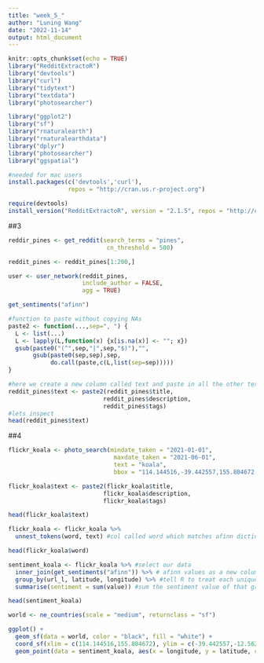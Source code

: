 ```yaml
---
title: "week_5_"
author: "Luning Wang"
date: "2022-11-14"
output: html_document
---
```


```r
knitr::opts_chunk$set(echo = TRUE)
library("RedditExtractoR")
library("devtools")
library("curl")
library("tidytext")
library("textdata")
library("photosearcher")

library("ggplot2")
library("sf")
library("rnaturalearth")
library("rnaturalearthdata")
library("dplyr")
library("photosearcher")
library("ggspatial")
```

```r
#needed for mac users
install.packages(c('devtools','curl'),
                 repos = "http://cran.us.r-project.org") 

require(devtools)
install_version("RedditExtractoR", version = "2.1.5", repos = "http://cran.us.r-project.org")
```

##3
```r
reddir_pines <- get_reddit(search_terms = "pines", 
                            cn_threshold = 500)

reddit_pines <- reddit_pines[1:200,]

user <- user_network(reddit_pines, 
                     include_author = FALSE, 
                     agg = TRUE)
```
```r
get_sentiments("afinn")
```

```r
#function to paste without copying NAs
paste2 <- function(...,sep=", ") {
  L <- list(...)
  L <- lapply(L,function(x) {x[is.na(x)] <- ""; x})
  gsub(paste0("(^",sep,"|",sep,"$)"),"",
       gsub(paste0(sep,sep),sep,
            do.call(paste,c(L,list(sep=sep)))))
}
```

```r
#here we create a new column called text and paste in all the other text from that row
reddit_pines$text <- paste2(reddit_pines$title, 
                           reddit_pines$description, 
                           reddit_pines$tags) 
#lets inspect
head(reddit_pines$text)
```

##4
```r
flickr_koala <- photo_search(mindate_taken = "2021-01-01",
                              maxdate_taken = "2021-06-01",
                              text = "koala",
                              bbox = "114.144516,-39.442557,155.804672,-12.562606")
```

```r
flickr_koala$text <- paste2(flickr_koala$title,
                           flickr_koala$description,
                           flickr_koala$tags)

head(flickr_koala$text)
```

```r
flickr_koala <- flickr_koala %>%
  unnest_tokens(word, text) #col called word which matches afinn dictionary

head(flickr_koala$word)
```

```r
sentiment_koala <- flickr_koala %>% #select our data
  inner_join(get_sentiments("afinn")) %>% # afinn values as a new column
  group_by(url_l, latitude, longitude) %>% #tell R to treat each unique url as a group
  summarise(sentiment = sum(value)) #sum the sentiment value of that group

head(sentiment_koala)
```

```r
world <- ne_countries(scale = "medium", returnclass = "sf")

ggplot() + 
  geom_sf(data = world, color = "black", fill = "white") + 
  coord_sf(xlim = c(114.144516,155.804672), ylim = c(-39.442557,-12.562606), expand = FALSE) +
  geom_point(data = sentiment_koala, aes(x = longitude, y = latitude, color = sentiment))
```
